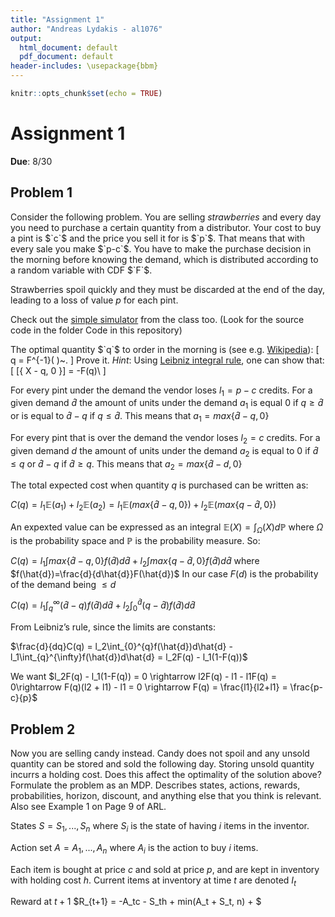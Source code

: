 ```yaml
---
title: "Assignment 1"
author: "Andreas Lydakis - al1076"
output:
  html_document: default
  pdf_document: default
header-includes: \usepackage{bbm}
---
```



```r
knitr::opts_chunk$set(echo = TRUE)
```

# Assignment 1 #

**Due**: 8/30

## Problem 1 ##

Consider the following problem. You are selling *strawberries* and every day you need to purchase a certain quantity from a distributor. Your cost to buy a pint is $`c`$ and the price you sell it for is $`p`$. That means that with every sale you make $`p-c`$. You have to make the purchase decision in the morning before knowing the demand, which is distributed according to a random variable with CDF $`F`$. 

Strawberries spoil quickly and they must be discarded at the end of the day, leading to a loss of value $p$ for each pint. 

Check out the [simple simulator](https://rlrl.shinyapps.io/fruitvendor/) from the class too. (Look for the source code in the folder Code in this repository)
 
The optimal quantity $`q`$ to order in the morning is (see e.g. [Wikipedia](https://en.wikipedia.org/wiki/Newsvendor_model)):
\[
q = F^{-1}\left( \frac{p - c}{p} \right)~.
\]
Prove it.
*Hint*: Using [Leibniz integral rule](https://en.wikipedia.org/wiki/Leibniz_integral_rule), one can show that:
\[
\mathbb{E}[\min\{ X - q, 0 \}] = -F(q)\\
\]


For every pint under the demand the vendor loses $l_1 = p-c$ credits. For a given demand $\hat{d}$ the amount of units under the demand $a_1$ is equal $0$ if $q \geq \hat{d}$ or is equal to $\hat{d}-q$ if $q\leq \hat{d}$. This means that $a_1=max\{\hat{d}-q, 0\}$

For every pint that is over the demand the vendor loses $l_2 = c$ credits. For a given demand $d$ the amount of units under the demand $a_2$ is equal to $0$ if $\hat{d} \leq q$ or $\hat{d}-q$ if $\hat{d}\geq q$. This means that $a_2=max\{\hat{d}-d, 0\}$

The total expected cost when quantity $q$ is purchased can be written as:

$C(q) = l_1\mathbb{E}(a_1) + l_2\mathbb{E}(a_2) = l_1\mathbb{E}(max\{\hat{d}-q, 0\}) + l_2\mathbb{E}(max\{q-\hat{d}, 0\})$

An expexted value can be expressed as an integral $\mathbb{E}(X) = \int_{\Omega}(X)d\mathbb{P}$ where $\Omega$ is the probability space and $\mathbb{P}$ is the probability measure. So:

$C(q) = l_1\int max\{\hat{d}-q, 0\}f(\hat{d})d\hat{d} + l_2\int max\{q-\hat{d}, 0\}f(\hat{d})d\hat{d}$ where $f(\hat{d})=\frac{d}{d\hat{d}}F(\hat{d})$ In our case $F(d)$ is the probability of the demand being $\leq d$

$C(q) = l_1\int_{q}^{\infty}(\hat{d}-q)f(\hat{d})d\hat{d} + l_2\int_{0}^{\hat{d}} (q-\hat{d})f(\hat{d})d\hat{d}$

From Leibniz's rule, since the limits are constants:

<!-- $\frac{d}{dq}C(q) = l_1\int_{q}^{\infty}f(\hat{d})d\hat{d} + l_2\int_{0}^{\hat{d}}f(\hat{d})d\hat{d} \rightarrow$ -->


$\frac{d}{dq}C(q) = l_2\int_{0}^{q}f(\hat{d})d\hat{d} - l_1\int_{q}^{\infty}f(\hat{d})d\hat{d} = l_2F(q) - l_1(1-F(q))$

We want $l_2F(q) - l_1(1-F(q)) = 0 \rightarrow l2F(q) - l1 - l1F(q) = 0\rightarrow F(q)(l2 + l1) - l1 = 0 \rightarrow F(q) = \frac{l1}{l2+l1} = \frac{p-c}{p}$

## Problem 2 ##

Now you are selling candy instead. Candy does not spoil and any unsold quantity can be stored and sold the following day. Storing unsold quantity incurrs a holding cost. Does this affect the optimality of the solution above? Formulate the problem as an MDP. Describes states, actions, rewards, probabilities, horizon, discount, and anything else that you think is relevant. Also see Example 1 on Page 9 of ARL.

States $S = {S_1, ..., S_n}$ where $S_i$ is the state of having $i$ items in the inventor.

Action set $A = {A_1, ..., A_n}$ where $A_i$ is the action to buy $i$ items.

Each item is bought at price $c$ and sold at price $p$, and are kept in inventory with holding cost $h$. Current items at inventory at time $t$ are denoted $I_t$

Reward at $t+1$ $R_{t+1} = -A_tc - S_th + min(A_t + S_t, n) + $ 